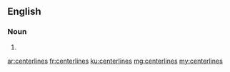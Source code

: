 ==English==

===Noun===
{{head|en}}

# {{plural of|centerline}}

[[ar:centerlines]]
[[fr:centerlines]]
[[ku:centerlines]]
[[mg:centerlines]]
[[my:centerlines]]
